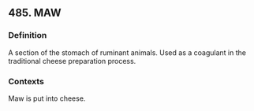 ## 485. MAW
### Definition
A section of the stomach of ruminant animals. Used as a coagulant in the traditional cheese preparation process.

### Contexts
Maw is put into cheese.

